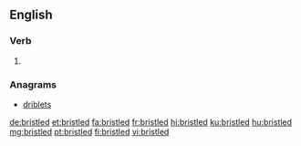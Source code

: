 ==English==

===Verb===
{{head|en|verb form}}

# {{en-past of|bristle}}

===Anagrams===
* [[driblets#English|driblets]]

[[de:bristled]]
[[et:bristled]]
[[fa:bristled]]
[[fr:bristled]]
[[hi:bristled]]
[[ku:bristled]]
[[hu:bristled]]
[[mg:bristled]]
[[pt:bristled]]
[[fi:bristled]]
[[vi:bristled]]